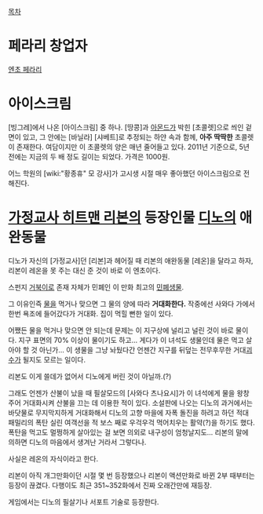 [[목차]]
= 페라리 창업자 =
[[엔초 페라리]]

= 아이스크림 =
[빙그레]에서 나온 [아이스크림] 중 하나. [땅콩]과 [[아몬드]]가 박힌 [초콜렛]으로 씌인 겉면이 있고, 그 안에는 [바닐라] [샤베트]로 추정되는 하얀 속과 함께, '''아주 딱딱한''' 초콜렛이 존재한다. 여담이지만 이 초콜렛의 양은 매년 줄어들고 있다. 2011년 기준으로, 5년 전에는 지금의 두 배 정도 길이는 되었다. 가격은 1000원.

어느 학원의 [wiki:"황종휴" 모 강사]가 고시생 시절 매우 좋아했던 아이스크림으로 전해진다.

= [[가정교사 히트맨 리본]]의 등장인물 [[디노]]의 애완동물 =

디노가 자신의 [가정교사]던 [리본]과 헤어질 때 리본의 애완동물 [레온]을 달라고 하자, 리본이 레온을 못 주는 대신 준 것이 바로 이 엔초이다.

스펀지 [[거북이]]로 존재 자체가 민폐인 이 만화 최고의 [[민폐]]생물.

그 이유인즉 [[물]]을 먹거나 맞으면 그 물의 양에 따라 '''거대화한다.''' 작중에선 사와다 가에서 한번 욕조에 들어갔다가 거대화. 집이 먹힐 뻔한 일이 있다.

어쨌든 물을 먹거나 맞으면 안 되는데 문제는 이 지구상에 널리고 널린 것이 바로 물이다. 지구 표면의 70% 이상이 물이기도 하고... 게다가 이 녀석도 생물인데 물은 먹고 살아야 할 것 아닌가... 이 생물을 그냥 놔뒀다간 언젠간 지구를 뒤덮는 전무후무한 거대[[괴수]]가 될지도 모르는 일이다.

리본도 이게 쓸데가 없어서 디노에게 버린 것이 아닐까.(?)

그래도 언젠가 산불이 났을 때 필살모드의 [사와다 츠나요시]가 이 녀석에게 물을 왕창 주어 거대화시켜 산불을 끄는 데 이용한 적이 있다.
소설판에 나오는 디노의 과거에서는 바닷물로 무지막지하게 거대화해서 디노의 고향 마을에 자폭 돌진을 하려고 하던 적대 패밀리의 폭탄 실린 여객선을 적 보스 째로 우걱우걱 먹어치우는 활약(?)을 하기도 했다. 폭탄을 먹고도 멀쩡하게 살아있는 걸 보면 의외로 내구성이 엄청날지도... 리본의 말에 의하면 디노의 마음에서 생겨난 거라서 그렇다나.

사실은 레온의 자식이라고 한다.

리본이 아직 개그만화이던 시절 몇 번 등장했으나 리본이 액션만화로 바뀐 2부 때부터는 등장이 끊겼다. 다행이도 최근 351~352화에서 진짜 오래간만에 재등장.

게임에서는 디노의 필살기나 서포트 기술로 등장한다.
